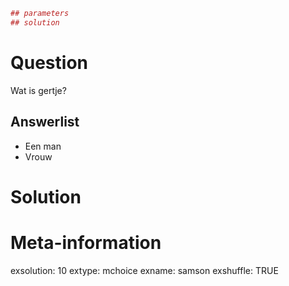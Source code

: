 ```r
## parameters
## solution
```

Question
========
Wat is gertje?

Answerlist
----------
* Een man
* Vrouw

Solution
========

Meta-information
================
exsolution: 10
extype: mchoice
exname: samson
exshuffle: TRUE